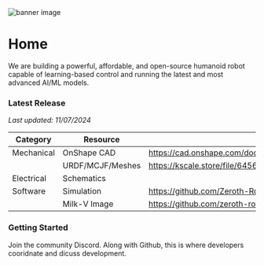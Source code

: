 
<Image src="/banner.png" alt="banner image" width={1000} height={500} />

# Home

We are building a powerful, affordable, and open-source humanoid robot capable of learning-based control and running the latest and most advanced AI/ML models.

### Latest Release

*Last updated: 11/07/2024*

| Category | Resource | Link |
| --- | --- | --- |
| Mechanical| OnShape CAD|https://cad.onshape.com/documents/b4672a7f8ce3947bd250f2c1/w/ff02744612b3ad395d4541a6/e/9772c11323fdee205b2ba4cc |
| | URDF/MCJF/Meshes | https://kscale.store/file/645662bfc79bde94 |
| Electrical | Schematics |  |
| Software | Simulation | https://github.com/Zeroth-Robotics/sim |
| | Milk-V Image | https://github.com/zeroth-robotics/OpenLCH-buildroot/releases/tag/v0.2.5 |

### Getting Started

Join the community Discord. Along with Github, this is where developers cooridnate and dicuss development.

<br />